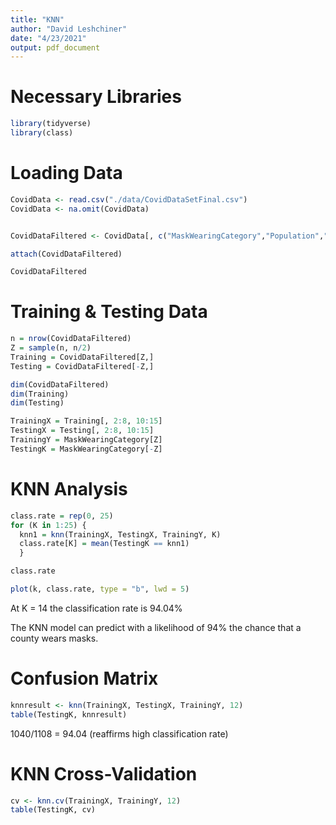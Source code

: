 ```yaml
---
title: "KNN"
author: "David Leshchiner"
date: "4/23/2021"
output: pdf_document
---
```


# Necessary Libraries

```r
library(tidyverse)
library(class)
```


# Loading Data

```r
CovidData <- read.csv("./data/CovidDataSetFinal.csv")
CovidData <- na.omit(CovidData)


CovidDataFiltered <- CovidData[, c("MaskWearingCategory","Population","PercentUnemployed","MedianHouseholdIncome","PercentAfricanAmerican","PercentHispanic", "PercentNativeAmericanAndAlaskaNative","PercentNativeHawaiianAndOtherPacificIslander","StatewideMaskRequirement","PercAdultsWithSomeCollegeOrAssociateDegree","PercAdultsWithBachelorDegreeOrHigher","per_dem2016","per_gop2016","per_gop2020","per_dem2020")]

attach(CovidDataFiltered)
```
```r
CovidDataFiltered
```


# Training & Testing Data

```r
n = nrow(CovidDataFiltered)
Z = sample(n, n/2)
Training = CovidDataFiltered[Z,]
Testing = CovidDataFiltered[-Z,]      
```

```r
dim(CovidDataFiltered)
dim(Training)
dim(Testing)
```

```r
TrainingX = Training[, 2:8, 10:15]
TestingX = Testing[, 2:8, 10:15] 
TrainingY = MaskWearingCategory[Z]
TestingK = MaskWearingCategory[-Z]
```

# KNN Analysis

```r
class.rate = rep(0, 25)
for (K in 1:25) {
  knn1 = knn(TrainingX, TestingX, TrainingY, K)
  class.rate[K] = mean(TestingK == knn1)
  }

class.rate
```

```r
plot(k, class.rate, type = "b", lwd = 5)
```
At K = 14 the classification rate is 94.04%


The KNN model can predict with a likelihood of 94% the chance that a county wears masks.


# Confusion Matrix

```r
knnresult <- knn(TrainingX, TestingX, TrainingY, 12)
table(TestingK, knnresult)
```


1040/1108 = 94.04 (reaffirms high classification rate)

# KNN Cross-Validation

```r
cv <- knn.cv(TrainingX, TrainingY, 12)
table(TestingK, cv)
```










